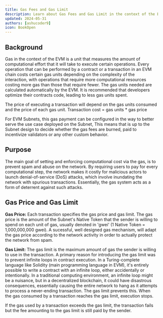 ```yaml
---
title: Gas Fees and Gas Limit
description: Learn about Gas Fees and Gas Limit in the context of the EVM.
updated: 2024-05-31
authors: [ashucoder9]
icon: BookOpen
---
```


## Background

Gas in the context of the EVM is a unit that measures the amount of computational effort that it will take to execute certain operations. Every operation that can be performed by a contract or a transaction in an EVM chain costs certain gas units depending on the complexity of the interaction, with operations that require more computational resources costing more gas than those that require fewer. The gas units needed are calculated automatically by the EVM. It is recommended that developers optimize their contracts code, leading to less gas units spent.

The price of executing a transaction will depend on the gas units consumed and the price of each gas unit. Transaction cost = gas units * gas price

For EVM Subnets, this gas payment can be configured in the way to better serve the use case deployed on the Subnet, This means that is up to the Subnet design to decide whether the gas fees are burned, paid to incentivize validators or any other custom behavior.

## Purpose

The main goal of setting and enforcing computational cost via the gas, is to prevent spam and abuse on the network. By requiring users to pay for every computational step, the network makes it costly for malicious actors to launch denial-of-service (DoS) attacks, which involve inundating the network with spurious transactions. Essentially, the gas system acts as a form of deterrent against such attacks.

## Gas Price and Gas Limit

**Gas Price:** Each transaction specifies the gas price and gas limit. The gas price is the amount of the Subnet's Native Token that the sender is willing to spend on each unit of gas, usually denoted in 'gwei' (1 Native Token = 1,000,000,000 gwei). A sucessful, well designed gas mechanism, will adapt the gas price according to the network activity in order to actually protect the network from spam.

**Gas Limit:** The gas limit is the maximum amount of gas the sender is willing to use in the transaction. A primary reason for introducing the gas limit was to prevent infinite loops in contract execution. In a Turing-complete language like Solidity (main programming language in EVM), it's entirely possible to write a contract with an infinite loop, either accidentally or intentionally. In a traditional computing environment, an infinite loop might be a nuisance, but in a decentralized blockchain, it could have disastrous consequences, essentially causing the entire network to hang as it attempts to process a never-ending transaction. The gas limit prevents this. When the gas consumed by a transaction reaches the gas limit, execution stops.

If the gas used by a transaction exceeds the gas limit, the transaction fails but the fee amounting to the gas limit is still paid by the sender.
